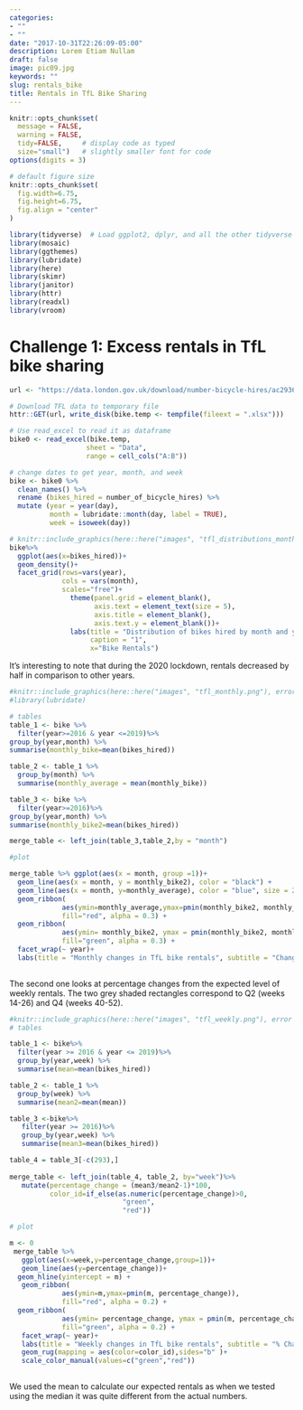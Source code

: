 ```yaml
---
categories:
- ""
- ""
date: "2017-10-31T22:26:09-05:00"
description: Lorem Etiam Nullam
draft: false
image: pic09.jpg
keywords: ""
slug: rentals_bike
title: Rentals in TfL Bike Sharing
---
```


```r
knitr::opts_chunk$set(
  message = FALSE, 
  warning = FALSE, 
  tidy=FALSE,     # display code as typed
  size="small")   # slightly smaller font for code
options(digits = 3)

# default figure size
knitr::opts_chunk$set(
  fig.width=6.75, 
  fig.height=6.75,
  fig.align = "center"
)
```

```r
library(tidyverse)  # Load ggplot2, dplyr, and all the other tidyverse packages
library(mosaic)
library(ggthemes)
library(lubridate)
library(here)
library(skimr)
library(janitor)
library(httr)
library(readxl)
library(vroom)
```

# Challenge 1: Excess rentals in TfL bike sharing


```r
url <- "https://data.london.gov.uk/download/number-bicycle-hires/ac29363e-e0cb-47cc-a97a-e216d900a6b0/tfl-daily-cycle-hires.xlsx"

# Download TFL data to temporary file
httr::GET(url, write_disk(bike.temp <- tempfile(fileext = ".xlsx")))

# Use read_excel to read it as dataframe
bike0 <- read_excel(bike.temp,
                   sheet = "Data",
                   range = cell_cols("A:B"))

# change dates to get year, month, and week
bike <- bike0 %>% 
  clean_names() %>% 
  rename (bikes_hired = number_of_bicycle_hires) %>% 
  mutate (year = year(day),
          month = lubridate::month(day, label = TRUE),
          week = isoweek(day))
```


```r

# knitr::include_graphics(here::here("images", "tfl_distributions_monthly.png"), error = FALSE)
bike%>%
  ggplot(aes(x=bikes_hired))+
  geom_density()+
  facet_grid(rows=vars(year),
             cols = vars(month),
             scales="free")+
               theme(panel.grid = element_blank(),
                     axis.text = element_text(size = 5),
                     axis.title = element_blank(),
                     axis.text.y = element_blank())+
               labs(title = "Distribution of bikes hired by month and year",
                    caption = "1",
                    x="Bike Rentals")

```

It's interesting to note that during the 2020 lockdown, rentals decreased by half in comparison to other years. 

```r
#knitr::include_graphics(here::here("images", "tfl_monthly.png"), error = FALSE)
#library(lubridate)

# tables
table_1 <- bike %>%
  filter(year>=2016 & year <=2019)%>%
group_by(year,month) %>%
summarise(monthly_bike=mean(bikes_hired))

table_2 <- table_1 %>% 
  group_by(month) %>% 
  summarise(monthly_average = mean(monthly_bike))

table_3 <- bike %>%
  filter(year>=2016)%>%
group_by(year,month) %>%
summarise(monthly_bike2=mean(bikes_hired))

merge_table <- left_join(table_3,table_2,by = "month")

```


```r
#plot

merge_table %>% ggplot(aes(x = month, group =1))+
  geom_line(aes(x = month, y = monthly_bike2), color = "black") +
  geom_line(aes(x = month, y=monthly_average), color = "blue", size = 2)+
  geom_ribbon(
             aes(ymin=monthly_average,ymax=pmin(monthly_bike2, monthly_average)),
             fill="red", alpha = 0.3) +
  geom_ribbon(
             aes(ymin= monthly_bike2, ymax = pmin(monthly_bike2, monthly_average)),
             fill="green", alpha = 0.3) +
  facet_wrap(~ year)+
  labs(title = "Monthly changes in TfL bike rentals", subtitle = "Change from monthly average shown in blue and calculated between 2016-2019", y="Bike rentals", x="Month")
  

```

The second one looks at percentage changes from the expected level of weekly rentals. The two grey shaded rectangles correspond to Q2 (weeks 14-26) and Q4 (weeks 40-52).

```r
#knitr::include_graphics(here::here("images", "tfl_weekly.png"), error = FALSE)
# tables

table_1 <- bike%>%
  filter(year >= 2016 & year <= 2019)%>%
  group_by(year,week) %>%
  summarise(mean=mean(bikes_hired))

table_2 <- table_1 %>%
  group_by(week) %>%
  summarise(mean2=mean(mean))

table_3 <-bike%>%
   filter(year >= 2016)%>%
   group_by(year,week) %>%
   summarise(mean3=mean(bikes_hired))

table_4 = table_3[-c(293),]
  
merge_table <- left_join(table_4, table_2, by="week")%>%
   mutate(percentage_change = (mean3/mean2-1)*100,
          color_id=if_else(as.numeric(percentage_change)>0,
                            "green",
                            "red"))

```

```r
# plot

m <- 0
 merge_table %>% 
   ggplot(aes(x=week,y=percentage_change,group=1))+
   geom_line(aes(y=percentage_change))+
  geom_hline(yintercept = m) +
   geom_ribbon(
             aes(ymin=m,ymax=pmin(m, percentage_change)),
             fill="red", alpha = 0.2) +
  geom_ribbon(
             aes(ymin= percentage_change, ymax = pmin(m, percentage_change)),
             fill="green", alpha = 0.2) +
   facet_wrap(~ year)+
   labs(title = "Weekly changes in TfL bike rentals", subtitle = "% Change from weekly averages calculated between 2016-2019",y="%", x="Week")+
   geom_rug(mapping = aes(color=color_id),sides="b" )+
   scale_color_manual(values=c("green","red"))
   


```
We used the mean to calculate our expected rentals as when we tested using the median it was quite different from the actual numbers.